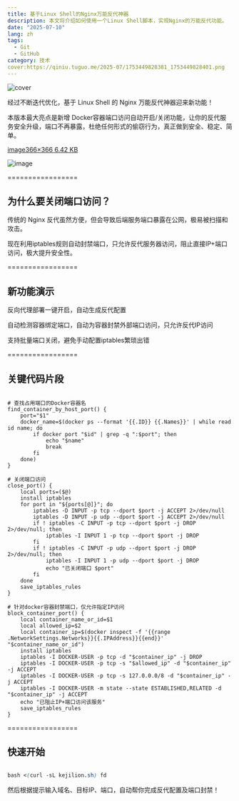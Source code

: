 ```yaml
---
title: 基于Linux Shell的Nginx万能反代神器
description: 本文将介绍如何使用一个Linux Shell脚本，实现Nginx的万能反代功能。
date: "2025-07-10"
lang: zh
tags:
  - Git
  - GitHub
category: 技术
cover:https://qiniu.tuguo.me/2025-07/1753449828381_1753449828401.png
---
```



<Image
  src="https://qiniu.tuguo.me/2025-07/1753449828381_1753449828401.png"
  alt="cover"
  width={999}
  height={527}
  isArticleImage={true}
/>

经过不断迭代优化，基于 Linux Shell 的 Nginx 万能反代神器迎来新功能！

本版本最大亮点是新增 Docker容器端口访问自动开启/关闭功能，让你的反代服务安全升级，端口不再暴露，杜绝任何形式的偷窃行为，真正做到安全、稳定、简单。

[image366×366 6.42 KB](https://linux.do/uploads/default/original/4X/9/2/3/9237dd696b0c64dff6151643eeb2adabe86fcec8.webp)

![image](https://linux.do/uploads/default/original/4X/9/2/3/9237dd696b0c64dff6151643eeb2adabe86fcec8.webp)

=================

## 为什么要关闭端口访问？

传统的 Nginx 反代虽然方便，但会导致后端服务端口暴露在公网，极易被扫描和攻击。

现在利用iptables规则自动封禁端口，只允许反代服务器访问，阻止直接IP+端口访问，极大提升安全性。

=================

## 新功能演示

反向代理部署一键开启，自动生成反代配置

自动检测容器绑定端口，自动为容器封禁外部端口访问，只允许反代IP访问

支持批量端口关闭，避免手动配置iptables繁琐出错

=================

## 关键代码片段

```

# 查找占用端口的Docker容器名
find_container_by_host_port() {
	port="$1"
	docker_name=$(docker ps --format '{{.ID}} {{.Names}}' | while read id name; do
		if docker port "$id" | grep -q ":$port"; then
			echo "$name"
			break
		fi
	done)
}

# 关闭端口访问
close_port() {
	local ports=($@)
	install iptables
	for port in "${ports[@]}"; do
		iptables -D INPUT -p tcp --dport $port -j ACCEPT 2>/dev/null
		iptables -D INPUT -p udp --dport $port -j ACCEPT 2>/dev/null
		if ! iptables -C INPUT -p tcp --dport $port -j DROP 2>/dev/null; then
			iptables -I INPUT 1 -p tcp --dport $port -j DROP
		fi
		if ! iptables -C INPUT -p udp --dport $port -j DROP 2>/dev/null; then
			iptables -I INPUT 1 -p udp --dport $port -j DROP
			echo "已关闭端口 $port"
		fi
	done
	save_iptables_rules
}

# 针对docker容器封禁端口，仅允许指定IP访问
block_container_port() {
	local container_name_or_id=$1
	local allowed_ip=$2
	local container_ip=$(docker inspect -f '{{range .NetworkSettings.Networks}}{{.IPAddress}}{{end}}' "$container_name_or_id")
	install iptables
	iptables -I DOCKER-USER -p tcp -d "$container_ip" -j DROP
	iptables -I DOCKER-USER -p tcp -s "$allowed_ip" -d "$container_ip" -j ACCEPT
	iptables -I DOCKER-USER -p tcp -s 127.0.0.0/8 -d "$container_ip" -j ACCEPT
	iptables -I DOCKER-USER -m state --state ESTABLISHED,RELATED -d "$container_ip" -j ACCEPT
	echo "已阻止IP+端口访问该服务"
	save_iptables_rules
}

```

=================

## 快速开始

```scss

bash <(curl -sL kejilion.sh) fd

```

然后根据提示输入域名、目标IP、端口，自动帮你完成反代配置及端口封禁！
